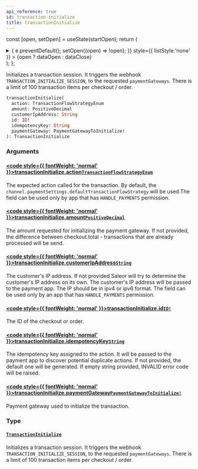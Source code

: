 ```yaml
---
api_reference: true
id: transaction-initialize
title: transactionInitialize
---
```






const [open, setOpen] = useState(startOpen);
return (
<details {...(open ? { open: true } : {})} className="details" style={{ border:'none', boxShadow:'none', background:'var(--ifm-background-color)' }}>
<summary
onClick={(e) => {
e.preventDefault();
setOpen((open) => !open);
}}
style={{ listStyle:'none' }} >
{open ? dataOpen : dataClose}
</summary>
{open && children}
</details>
);
};

Initializes a transaction session. It triggers the webhook `TRANSACTION_INITIALIZE_SESSION`, to the requested `paymentGateways`. There is a limit of 100 transaction items per checkout / order.

```graphql
transactionInitialize(
  action: TransactionFlowStrategyEnum
  amount: PositiveDecimal
  customerIpAddress: String
  id: ID!
  idempotencyKey: String
  paymentGateway: PaymentGatewayToInitialize!
): TransactionInitialize
```

### Arguments

#### [<code style={{ fontWeight: 'normal' }}>transactionInitialize.<b>action</b></code>](#)<Bullet />[`TransactionFlowStrategyEnum`](../../../api-reference/payments/enums/transaction-flow-strategy-enum.mdx) <Badge class="badge badge--secondary" text="enum"/> <Badge class="badge badge--secondary" text="payments"/>

The expected action called for the transaction. By default, the `channel.paymentSettings.defaultTransactionFlowStrategy` will be used.The field can be used only by app that has `HANDLE_PAYMENTS` permission.

#### [<code style={{ fontWeight: 'normal' }}>transactionInitialize.<b>amount</b></code>](#)<Bullet />[`PositiveDecimal`](../../../api-reference/miscellaneous/scalars/positive-decimal.mdx) <Badge class="badge badge--secondary" text="scalar"/> <Badge class="badge badge--secondary" text="miscellaneous"/>

The amount requested for initializing the payment gateway. If not provided, the difference between checkout.total - transactions that are already processed will be send.

#### [<code style={{ fontWeight: 'normal' }}>transactionInitialize.<b>customerIpAddress</b></code>](#)<Bullet />[`String`](../../../api-reference/miscellaneous/scalars/string.mdx) <Badge class="badge badge--secondary" text="scalar"/> <Badge class="badge badge--secondary" text="miscellaneous"/>

The customer's IP address. If not provided Saleor will try to determine the customer's IP address on its own. The customer's IP address will be passed to the payment app. The IP should be in ipv4 or ipv6 format. The field can be used only by an app that has `HANDLE_PAYMENTS` permission.

#### [<code style={{ fontWeight: 'normal' }}>transactionInitialize.<b>id</b></code>](#)<Bullet />[`ID!`](../../../api-reference/miscellaneous/scalars/id.mdx) <Badge class="badge badge--secondary" text="non-null"/> <Badge class="badge badge--secondary" text="scalar"/> <Badge class="badge badge--secondary" text="miscellaneous"/>

The ID of the checkout or order.

#### [<code style={{ fontWeight: 'normal' }}>transactionInitialize.<b>idempotencyKey</b></code>](#)<Bullet />[`String`](../../../api-reference/miscellaneous/scalars/string.mdx) <Badge class="badge badge--secondary" text="scalar"/> <Badge class="badge badge--secondary" text="miscellaneous"/>

The idempotency key assigned to the action. It will be passed to the payment app to discover potential duplicate actions. If not provided, the default one will be generated. If empty string provided, INVALID error code will be raised.

#### [<code style={{ fontWeight: 'normal' }}>transactionInitialize.<b>paymentGateway</b></code>](#)<Bullet />[`PaymentGatewayToInitialize!`](../../../api-reference/payments/inputs/payment-gateway-to-initialize.mdx) <Badge class="badge badge--secondary" text="non-null"/> <Badge class="badge badge--secondary" text="input"/> <Badge class="badge badge--secondary" text="payments"/>

Payment gateway used to initialize the transaction.

### Type

#### [`TransactionInitialize`](../../../api-reference/payments/objects/transaction-initialize.mdx) <Badge class="badge badge--secondary" text="object"/> <Badge class="badge badge--secondary" text="payments"/>

Initializes a transaction session. It triggers the webhook `TRANSACTION_INITIALIZE_SESSION`, to the requested `paymentGateways`. There is a limit of 100 transaction items per checkout / order.
